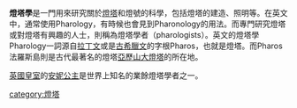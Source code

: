 '''燈塔學'''是一門用來研究關於[[燈塔|燈塔]]和燈號的科學，包括燈塔的建造、照明等。在英文中，通常使用Pharology，有時候也會見到Pharonology的用法。而專門研究燈塔或對燈塔有興趣的人士，則稱為燈塔學者（pharologists）。英文的燈塔學Pharology一詞源自[[拉丁文|拉丁文]]或是[[古希臘文|古希臘文]]的字根Pharos，也就是燈塔。而Pharos法羅斯島則是古代最著名的燈塔[[亞歷山大燈塔|亞歷山大燈塔]]的所在地。

[[英國皇室|英國皇室]]的[[安妮长公主|安妮公主]]是世界上知名的業餘燈塔學者之一。

[[category:燈塔|category:燈塔]]